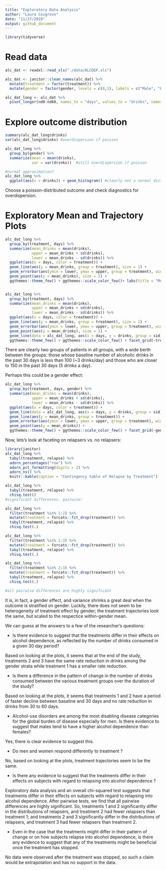 ```yaml
---
title: "Exploratory Data Analysis"
author: "Laura Cosgrove"
date: "11/27/2019"
output: github_document
---
```


```r
library(tidyverse)
```

# Read data

```r
alc_dat <- readxl::read_xls("./data/ALCDEP.xls")

alc_dat <- janitor::clean_names(alc_dat) %>% 
  mutate(treatment = factor(treatment)) %>% 
  mutate(gender = factor(gender, levels = c(0,1), labels = c("Male", "Female")))

alc_dat_long <- alc_dat %>% 
  pivot_longer(nd0:nd60, names_to = "days", values_to = "drinks", names_prefix = "nd")
```

# Explore outcome distribution

```r
summary(alc_dat_long$drinks)
var(alc_dat_long$drinks) #overdispersion if poisson

alc_dat_long %>% 
  group_by(gender) %>% 
  summarize(mean = mean(drinks),
            var = var(drinks))  #still overdispersion if poisson

#normal approximation?
alc_dat_long %>% 
  ggplot(aes(x = drinks)) + geom_histogram() #clearly not a normal distribution, clearly poisson

```

Choose a poisson-distributed outcome and check diagnostics for overdispersion.

# Exploratory Mean and Trajectory Plots
```r
alc_dat_long %>% 
  group_by(treatment, days) %>% 
  summarize(mean_drinks = mean(drinks),
            upper = mean_drinks + sd(drinks),
            lower = mean_drinks - sd(drinks)) %>% 
  ggplot(aes(x = days, color = treatment)) +
  geom_line(aes(y = mean_drinks, group = treatment), size = 1) + 
  geom_errorbar(aes(ymin = lower, ymax = upper, group = treatment), width = 0.2) + 
  geom_point(aes(y = mean_drinks), size = 2) +
  ggthemes::theme_few() + ggthemes::scale_color_few()+ labs(title = "Mean, Trajectories by Treatment", y = "Drinks", x = "Days")


alc_dat_long %>% 
  group_by(treatment, days) %>% 
  summarize(mean_drinks = mean(drinks),
            upper = mean_drinks + sd(drinks),
            lower = mean_drinks - sd(drinks)) %>% 
  ggplot(aes(x = days, color = treatment)) +
  geom_line(aes(y = mean_drinks, group = treatment), size = 1) + 
  geom_errorbar(aes(ymin = lower, ymax = upper, group = treatment), width = 0.2) + 
  geom_point(aes(y = mean_drinks), size = 2) +
  geom_line(data = alc_dat_long, aes(x = days, y = drinks, group = sid), alpha = 0.2) + 
  ggthemes::theme_few() + ggthemes::scale_color_few() + facet_grid(~treatment) + labs(title = "Raw Trajectories", y = "Drinks", x = "Days")


```

There are clearly two groups of patients in all groups, with a wide berth between the groups: those whose baseline number of alcoholic drinks in the past 30 days is less than  100 (~3 drinks/day) and those who are closer to 150 in the past 30 days (5 drinks a day).

Perhaps this could be a gender effect:

```r
alc_dat_long %>% 
  group_by(treatment, days, gender) %>% 
  summarize(mean_drinks = mean(drinks),
            upper = mean_drinks + sd(drinks),
            lower = mean_drinks - sd(drinks)) %>% 
  ggplot(aes(x = days, color = treatment)) +
  geom_line(data = alc_dat_long, aes(x = days, y = drinks, group = sid), alpha = 0.1) +
  geom_line(aes(y = mean_drinks, group = treatment)) + 
  geom_errorbar(aes(ymin = lower, ymax = upper, group = treatment), width = 0.2) + 
  geom_point(aes(y = mean_drinks)) +
  ggthemes::theme_few() + ggthemes::scale_color_few() + facet_grid(~gender) + labs(title = "Raw Trajectories", y = "Drinks", x = "Days")
```

Now, lets's look at faceting on relapsers vs. no relapsers:

```r
library(janitor)
alc_dat_long %>% 
  tabyl(treatment, relapse) %>% 
  adorn_percentages("row") %>%
  adorn_pct_formatting(digits = 2) %>%
  adorn_ns() %>% 
  knitr::kable(caption = "Contingency table of Relapse by Treatment")

alc_dat_long %>% 
  tabyl(treatment, relapse) %>% 
  chisq.test()
#significant differences. pairwise:

alc_dat_long %>% 
  filter(treatment %in% 1:2) %>% 
  mutate(treatment = forcats::fct_drop(treatment)) %>% 
  tabyl(treatment, relapse) %>% 
  chisq.test(.)

alc_dat_long %>% 
  filter(treatment %in% 1:3) %>% 
  mutate(treatment = forcats::fct_drop(treatment)) %>% 
  tabyl(treatment, relapse) %>% 
  chisq.test(.)

alc_dat_long %>% 
  filter(treatment %in% 2:3) %>% 
  mutate(treatment = forcats::fct_drop(treatment)) %>% 
  tabyl(treatment, relapse) %>% 
  chisq.test(.)

#all pairwise differences are highly significant
```


It is, in fact, a gender effect, and variance shrinks a great deal when the outcome is stratified on gender. Luckily, there does not seem to be heterogeneity of treatment effect by gender; the treatment trajectories look the same, but scaled to the respectice within-gender mean.

We can guess at the answers to a few of the researcher's questions:

* Is there evidence to suggest that the treatments differ in their effects on alcohol dependence,
as reflected by the number of drinks consumed in a given 30 day period?

Based on looking at the plots, it seems that at the end of the study, treatments 2 and 3 have the same rate reduction in drinks among the gender strata while treatment 1 has a smaller rate reduction.

* Is there a difference in the pattern of change in the number of drinks consumed between the
various treatment groups over the duration of the study?

Based on looking at the plots, it seems that treatments 1 and 2 have a period of faster decline between baseline and 30 days and no rate reduction in drinks from 30 to 60 days.

* Alcohol-use disorders are among the most disabling disease categories for the global burden
of disease especially for men. Is there evidence to suggest that males tend to have a higher
alcohol dependence than females?

Yes, there is clear evidence to suggest this.

* Do men and women respond differently to treatment ?

No, based on looking at the plots, treatment trajectories seem to be the same.

* Is there any evidence to suggest that the treatments differ in their effects on subjects with
regard to relapsing into alcohol dependence ?

Exploratory data analysis and an overall chi-squared test suggests that treatments differ in their effects on subjects with regard to relapsing into alcohol dependence. After pairwise tests, we find that all pairwise differences are highly significant. So, treatments 1 and 2 significantly differ in the distributions of relapsers, and treatment 2 had fewer relapsers than treatment 1; and treatments 2 and 3 significantly differ in the distributions of relapsers, and treatment 3 had fewer relapsers than treatment 2.

* Even in the case that the treatments might differ in their pattern of change or on how subjects
relapse into alcohol dependence, is there any evidence to suggest that any of the treatments
might be beneficial once the treatment has stopped.

No data were observed after the treatment was stopped, so such a claim would be extrapolation and has no support in the data.
